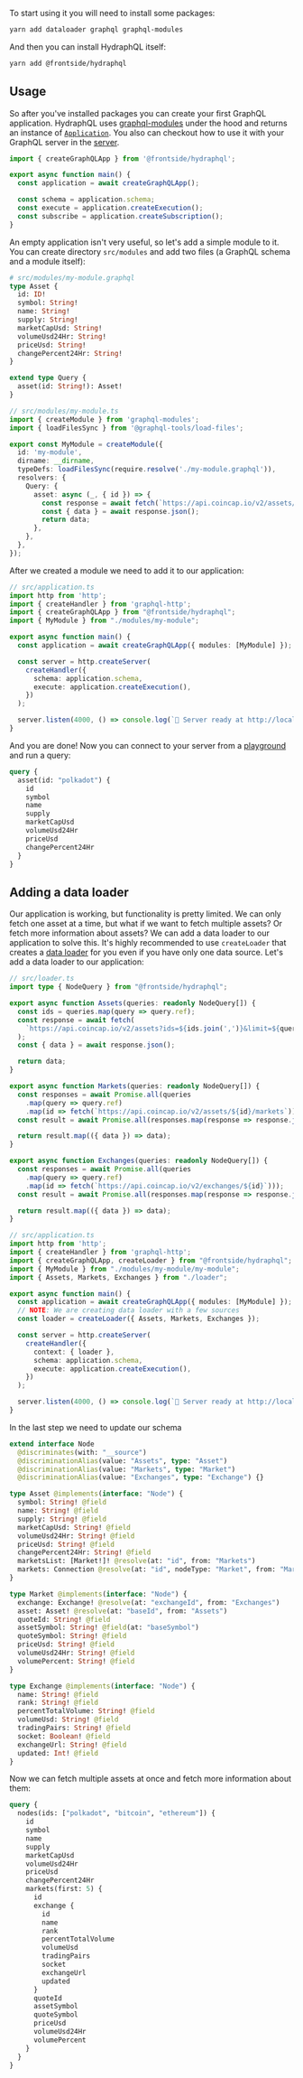 To start using it you will need to install some packages:

```bash
yarn add dataloader graphql graphql-modules
```

And then you can install HydraphQL itself:

```bash
yarn add @frontside/hydraphql
```

## Usage

So after you've installed packages you can create your first GraphQL application.
HydraphQL uses [graphql-modules] under the hood and returns an instance of
[`Application`](https://the-guild.dev/graphql/modules/docs/api#application). You also
can checkout how to use it with your GraphQL server in the [server].

```typescript
import { createGraphQLApp } from '@frontside/hydraphql';

export async function main() {
  const application = await createGraphQLApp();

  const schema = application.schema;
  const execute = application.createExecution();
  const subscribe = application.createSubscription();
}
```

An empty application isn't very useful, so let's add a simple module to it.
You can create directory `src/modules` and add two files (a GraphQL schema
and a module itself):

```graphql
# src/modules/my-module.graphql
type Asset {
  id: ID!
  symbol: String!
  name: String!
  supply: String!
  marketCapUsd: String!
  volumeUsd24Hr: String!
  priceUsd: String!
  changePercent24Hr: String!
}

extend type Query {
  asset(id: String!): Asset!
}
```

```typescript
// src/modules/my-module.ts
import { createModule } from 'graphql-modules';
import { loadFilesSync } from '@graphql-tools/load-files';

export const MyModule = createModule({
  id: 'my-module',
  dirname: __dirname,
  typeDefs: loadFilesSync(require.resolve('./my-module.graphql')),
  resolvers: {
    Query: {
      asset: async (_, { id }) => {
        const response = await fetch(`https://api.coincap.io/v2/assets/${id}`);
        const { data } = await response.json();
        return data;
      },
    },
  },
});
```

After we created a module we need to add it to our application:

```typescript
// src/application.ts
import http from 'http';
import { createHandler } from 'graphql-http';
import { createGraphQLApp } from "@frontside/hydraphql";
import { MyModule } from "./modules/my-module";

export async function main() {
  const application = await createGraphQLApp({ modules: [MyModule] });

  const server = http.createServer(
    createHandler({
      schema: application.schema,
      execute: application.createExecution(),
    })
  );

  server.listen(4000, () => console.log(`🚀 Server ready at http://localhost:4000/`));
}
```

And you are done! Now you can connect to your server from a [playground](https://studio.apollographql.com/sandbox/explorer)
and run a query:

```graphql
query {
  asset(id: "polkadot") {
    id
    symbol
    name
    supply
    marketCapUsd
    volumeUsd24Hr
    priceUsd
    changePercent24Hr
  }
}
```

## Adding a data loader

Our application is working, but functionality is pretty limited. We can only fetch
one asset at a time, but what if we want to fetch multiple assets? Or fetch more
information about assets? We can add a data loader to our application to solve this.
It's highly recommended to use `createLoader` that creates a [data loader](https://github.com/graphql/dataloader)
for you even if you have only one data source. Let's add a data loader to our application:

```typescript
// src/loader.ts
import type { NodeQuery } from "@frontside/hydraphql";

export async function Assets(queries: readonly NodeQuery[]) {
  const ids = queries.map(query => query.ref);
  const response = await fetch(
    `https://api.coincap.io/v2/assets?ids=${ids.join(',')}&limit=${queries.length}`
  );
  const { data } = await response.json();

  return data;
}

export async function Markets(queries: readonly NodeQuery[]) {
  const responses = await Promise.all(queries
    .map(query => query.ref)
    .map(id => fetch(`https://api.coincap.io/v2/assets/${id}/markets`)));
  const result = await Promise.all(responses.map(response => response.json()));

  return result.map(({ data }) => data);
}

export async function Exchanges(queries: readonly NodeQuery[]) {
  const responses = await Promise.all(queries
    .map(query => query.ref)
    .map(id => fetch(`https://api.coincap.io/v2/exchanges/${id}`)));
  const result = await Promise.all(responses.map(response => response.json()));

  return result.map(({ data }) => data);
}
```

```typescript
// src/application.ts
import http from 'http';
import { createHandler } from 'graphql-http';
import { createGraphQLApp, createLoader } from "@frontside/hydraphql";
import { MyModule } from "./modules/my-module/my-module";
import { Assets, Markets, Exchanges } from "./loader";

export async function main() {
  const application = await createGraphQLApp({ modules: [MyModule] });
  // NOTE: We are creating data loader with a few sources
  const loader = createLoader({ Assets, Markets, Exchanges });

  const server = http.createServer(
    createHandler({
      context: { loader },
      schema: application.schema,
      execute: application.createExecution(),
    })
  );

  server.listen(4000, () => console.log(`🚀 Server ready at http://localhost:4000/`));
}
```

In the last step we need to update our schema

```graphql
extend interface Node
  @discriminates(with: "__source")
  @discriminationAlias(value: "Assets", type: "Asset")
  @discriminationAlias(value: "Markets", type: "Market")
  @discriminationAlias(value: "Exchanges", type: "Exchange") {}

type Asset @implements(interface: "Node") {
  symbol: String! @field
  name: String! @field
  supply: String! @field
  marketCapUsd: String! @field
  volumeUsd24Hr: String! @field
  priceUsd: String! @field
  changePercent24Hr: String! @field
  marketsList: [Market!]! @resolve(at: "id", from: "Markets")
  markets: Connection @resolve(at: "id", nodeType: "Market", from: "Markets")
}

type Market @implements(interface: "Node") {
  exchange: Exchange! @resolve(at: "exchangeId", from: "Exchanges")
  asset: Asset! @resolve(at: "baseId", from: "Assets")
  quoteId: String! @field
  assetSymbol: String! @field(at: "baseSymbol")
  quoteSymbol: String! @field
  priceUsd: String! @field
  volumeUsd24Hr: String! @field
  volumePercent: String! @field
}

type Exchange @implements(interface: "Node") {
  name: String! @field
  rank: String! @field
  percentTotalVolume: String! @field
  volumeUsd: String! @field
  tradingPairs: String! @field
  socket: Boolean! @field
  exchangeUrl: String! @field
  updated: Int! @field
}
```

Now we can fetch multiple assets at once and fetch more information about them:

```graphql
query {
  nodes(ids: ["polkadot", "bitcoin", "ethereum"]) {
    id
    symbol
    name
    supply
    marketCapUsd
    volumeUsd24Hr
    priceUsd
    changePercent24Hr
    markets(first: 5) {
      id
      exchange {
        id
        name
        rank
        percentTotalVolume
        volumeUsd
        tradingPairs
        socket
        exchangeUrl
        updated
      }
      quoteId
      assetSymbol
      quoteSymbol
      priceUsd
      volumeUsd24Hr
      volumePercent
    }
  }
}
```

[graphql-modules]: https://the-guild.dev/graphql/modules/docs
[server]: ./server
